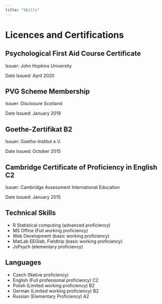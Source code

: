 ```yaml
---
title: "Skills"
---
```


# Licences and Certifications

## Psychological First Aid Course Certificate

Issuer: John Hopkins University

Date Issued: April 2020

## PVG Scheme Membership

Issuer: Disclosure Scotland

Date Issued: January 2019

## Goethe-Zertifikat B2

Issuer: Goethe-Institut e.V.

Date Issued: October 2015

## Cambridge Certificate of Proficiency in English C2

Issuer: Cambridge Assessment International Education

Date Issued: January 2015

## Technical Skills

* R Statistical computing (advanced proficiency)
* MS Office (Full working proficiency)
* Web Development (basic working proficiency)
* MatLab EEGlab, Fieldtrip (basic working proficiency)
* JsPsych (elementary proficiency)

## Languages

* Czech (Native proficiency)
* English (Full professional proficiency) C2
* Polish (Limited working proficiency) B2
* German (Limited working proficiency) B2
* Russian (Elementary Proficiency) A2